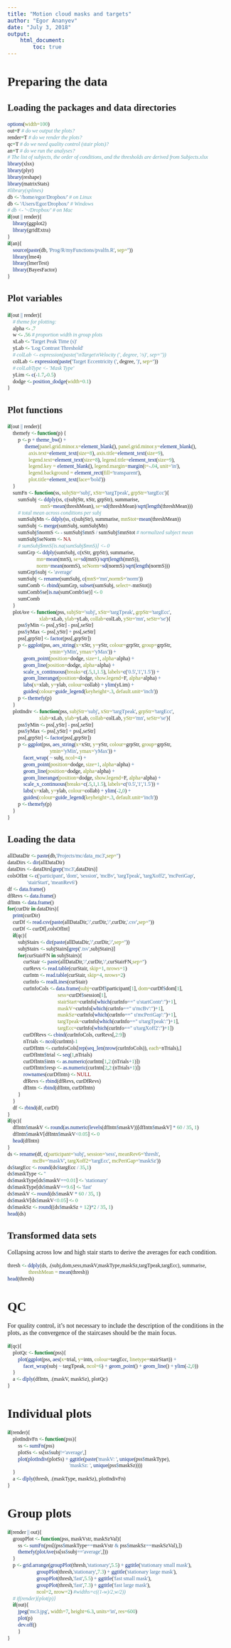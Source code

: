 ```yaml
---
title: "Motion cloud masks and targets"
author: "Egor Ananyev"
date: "July 3, 2018"
output:
    html_document:
        toc: true
---
```


<style type="text/css">
body, td{
  font-family: Cambria;
}
code.r{
  font-family: Inconsolata;
}
</style>

# Preparing the data

## Loading the packages and data directories
```r
options(width=100)
out=F # do we output the plots?
render=T # do we render the plots?
qc=T # do we need quality control (stair plots)?
an=T # do we run the analyses?
# The list of subjects, the order of conditions, and the thresholds are derived from Subjects.xlsx
library(xlsx)
library(plyr)
library(reshape)
library(matrixStats)
#library(splines)
db <- '/home/egor/Dropbox/' # on Linux
db <- '/Users/Egor/Dropbox/' # Windows
# db <- '~/Dropbox/' # on Mac
if(out || render){
    library(ggplot2)
    library(gridExtra)
}
if(an){
    source(paste(db, 'Prog/R/myFunctions/pvalfn.R', sep=''))
    library(lme4)
    library(lmerTest)
    library(BayesFactor)
}
```

## Plot variables
```r
if(out || render){
    # theme for plotting:
    alpha <- .7
    w <- .56 # proportion width in group plots
    xLab <- 'Target Peak Time (s)'
    yLab <- 'Log Contrast Threshold'
    # colLab <- expression(paste('\nTarget\nVelocity (', degree, '/s)', sep=''))
    colLab <- expression(paste('Target Eccentricity (', degree, ')', sep=''))
    # colLabType <- 'Mask Type'
    yLim <- c(-1.7,-0.5)
    dodge <- position_dodge(width=0.1)
}
```

## Plot functions
```r
if(out || render){
    themefy <- function(p) {
        p <- p + theme_bw() + 
             theme(panel.grid.minor.x=element_blank(), panel.grid.minor.y=element_blank(),
                axis.text=element_text(size=8), axis.title=element_text(size=9),
                legend.text=element_text(size=8), legend.title=element_text(size=9),
                legend.key = element_blank(), legend.margin=margin(t=-.04, unit='in'),
                legend.background = element_rect(fill='transparent'),
                plot.title=element_text(face='bold'))
    }
    sumFn <- function(ss, subjStr='subj', xStr='targTpeak', grpStr='targEcc'){
        sumSubj <- ddply(ss, c(subjStr, xStr, grpStr), summarise,
                         mnS=mean(threshMean), se=sd(threshMean)/sqrt(length(threshMean))) 
        # total mean across conditions per subj
        sumSubjMn <- ddply(ss, c(subjStr), summarise, mnStot=mean(threshMean)) 
        sumSubj <- merge(sumSubj, sumSubjMn)
        sumSubj$normS <- - sumSubj$mnS / sumSubj$mnStot # normalized subject mean
        sumSubj$seNorm <- NA
        # sumSubj$mnS[is.na(sumSubj$mnS)] <- 0
        sumGrp <- ddply(sumSubj, c(xStr, grpStr), summarise,
                      mn=mean(mnS), se=sd(mnS)/sqrt(length(mnS)),
                      norm=mean(normS), seNorm=sd(normS)/sqrt(length(normS)))
        sumGrp$subj <- 'average'
        sumSubj <- rename(sumSubj, c(mnS='mn',normS='norm'))
        sumComb <- rbind(sumGrp, subset(sumSubj, select=-mnStot))
        sumComb$se[is.na(sumComb$se)] <- 0
        sumComb
    }
    plotAve <- function(pss, subjStr='subj', xStr='targTpeak', grpStr='targEcc', 
                        xlab=xLab, ylab=yLab, collab=colLab, yStr='mn', seStr='se'){
        pss$yMin <- pss[,yStr] - pss[,seStr]
        pss$yMax <- pss[,yStr] + pss[,seStr]
        pss[,grpStr] <- factor(pss[,grpStr])
        p <- ggplot(pss, aes_string(x=xStr, y=yStr, colour=grpStr, group=grpStr,
                                ymin='yMin', ymax='yMax')) +
            geom_point(position=dodge, size=1, alpha=alpha) + 
            geom_line(position=dodge, alpha=alpha) +
            scale_x_continuous(breaks=c(.5,1,1.5), labels=c('0.5','1','1.5')) +
            geom_linerange(position=dodge, show.legend=F, alpha=alpha) +
            labs(x=xlab, y=ylab, colour=collab) + ylim(yLim) +
            guides(colour=guide_legend(keyheight=.3, default.unit='inch'))
        p <- themefy(p)
    }
    plotIndiv <- function(pss, subjStr='subj', xStr='targTpeak', grpStr='targEcc', 
                        xlab=xLab, ylab=yLab, collab=colLab, yStr='mn', seStr='se'){
        pss$yMin <- pss[,yStr] - pss[,seStr]
        pss$yMax <- pss[,yStr] + pss[,seStr]
        pss[,grpStr] <- factor(pss[,grpStr])
        p <- ggplot(pss, aes_string(x=xStr, y=yStr, colour=grpStr, group=grpStr,
                                ymin='yMin', ymax='yMax')) + 
            facet_wrap( ~ subj, ncol=4) +
            geom_point(position=dodge, size=1, alpha=alpha) + 
            geom_line(position=dodge, alpha=alpha) +
            geom_linerange(position=dodge, show.legend=F, alpha=alpha) +
            scale_x_continuous(breaks=c(.5,1,1.5), labels=c('0.5','1','1.5')) +
            labs(x=xlab, y=ylab, colour=collab) + ylim(-2,0) + 
            guides(colour=guide_legend(keyheight=.3, default.unit='inch'))
        p <- themefy(p)
    }
}
```

## Loading the data
```r
allDataDir <- paste(db,'Projects/mc/data_mc3',sep='')
dataDirs <- dir(allDataDir)
dataDirs <- dataDirs[grep('mc3',dataDirs)]
colsOfInt <- c('participant', 'dom', 'session', 'mcBv', 'targTpeak', 'targXoff2', 'mcPeriGap', 
               'stairStart', 'meanRev6')
df <- data.frame()
dfRevs <- data.frame()
dfIntn <- data.frame()
for(curDir in dataDirs){
    print(curDir)
    curDf <- read.csv(paste(allDataDir,'/',curDir,'/',curDir,'.csv',sep=''))
    curDf <- curDf[,colsOfInt]
    if(qc){
        subjStairs <- dir(paste(allDataDir,'/',curDir,'/',sep=''))
        subjStairs <- subjStairs[grep('.tsv',subjStairs)]
        for(curStairFN in subjStairs){
            curStair <- paste(allDataDir,'/',curDir,'/',curStairFN,sep='')
            curRevs <- read.table(curStair, skip=1, nrows=1)
            curIntn <- read.table(curStair, skip=4, nrows=2)
            curInfo <- readLines(curStair)
            curInfoCols <- data.frame(subj=curDf$participant[1], dom=curDf$dom[1], 
                                      sess=curDf$session[1],
                                      stairStart=curInfo[which(curInfo==" u'startContr':")+1], 
                                      maskV=curInfo[which(curInfo==" u'mcBv':")+1], 
                                      maskSz=curInfo[which(curInfo==" u'mcPeriGap':")+1], 
                                      targTpeak=curInfo[which(curInfo==" u'targTpeak':")+1], 
                                      targEcc=curInfo[which(curInfo==" u'targXoff2':")+1])
            curDfRevs <- cbind(curInfoCols, curRevs[,2:9])
            nTrials <- ncol(curIntn)-1
            curDfIntn <- curInfoCols[rep(seq_len(nrow(curInfoCols)), each=nTrials),]
            curDfIntn$trial <- seq(1,nTrials)
            curDfIntn$intn <- as.numeric(curIntn[1,2:(nTrials+1)])
            curDfIntn$resp <- as.numeric(curIntn[2,2:(nTrials+1)])
            rownames(curDfIntn) <- NULL
            dfRevs <- rbind(dfRevs, curDfRevs)
            dfIntn <- rbind(dfIntn, curDfIntn)
        }
    }
    df <- rbind(df, curDf)
}
if(qc){
    dfIntn$maskV <- round(as.numeric(levels(dfIntn$maskV))[dfIntn$maskV] * 60 / 35, 1)
    dfIntn$maskV[dfIntn$maskV<0.05] <- 0
    head(dfIntn)
}
ds <- rename(df, c(participant='subj', session='sess', meanRev6='thresh',
                   mcBv='maskV', targXoff2='targEcc', mcPeriGap='maskSz'))
ds$targEcc <- round(ds$targEcc / 35,1)
ds$maskType <- ''
ds$maskType[ds$maskV==0.01] <- 'stationary'
ds$maskType[ds$maskV==9.6] <- 'fast'
ds$maskV <- round(ds$maskV * 60 / 35, 1)
ds$maskV[ds$maskV<0.05] <- 0
ds$maskSz <- round((ds$maskSz + 12)*2 / 35, 1)
head(ds)
```

## Transformed data sets

Collapsing across low and high stair starts to derive the averages for each condition.
```r
thresh <- ddply(ds, .(subj,dom,sess,maskV,maskType,maskSz,targTpeak,targEcc), summarise, 
                threshMean = mean(thresh))
head(thresh)
```

# QC
For quality control, it's not necessary to include the description of the conditions in the plots, as the convergence of the staircases should be the main focus.
```r
if(qc){
    plotQc <- function(pss){
        plot(ggplot(pss, aes(x=trial, y=intn, colour=targEcc, linetype=stairStart)) +
            facet_wrap(subj ~ targTpeak, ncol=6) + geom_point() + geom_line() + ylim(-2,0))
    }
    a <- dlply(dfIntn, .(maskV, maskSz), plotQc) 
}
```

# Individual plots
```r
if(render){
    plotIndivFn <- function(pss){
        ss <- sumFn(pss)
        plotSs <- ss[ss$subj!='average',]
        plot(plotIndiv(plotSs) + ggtitle(paste('maskV: ', unique(pss$maskType),
                                               'maskSz: ', unique(pss$maskSz))))
    }
    a <- dlply(thresh, .(maskType, maskSz), plotIndivFn)
}
```

# Group plots
```r
if(render || out){
    groupPlot <- function(pss, maskVstr, maskSzVal){
        ss <- sumFn(pss[(pss$maskType==maskVstr & pss$maskSz==maskSzVal),])
        themefy(plotAve(ss[ss$subj=='average',]))
    }
    p <- grid.arrange(groupPlot(thresh,'stationary',5.5) + ggtitle('stationary small mask'), 
                      groupPlot(thresh,'stationary',7.3) + ggtitle('stationary large mask'), 
                      groupPlot(thresh,'fast',5.5) + ggtitle('fast small mask'),
                      groupPlot(thresh,'fast',7.3) + ggtitle('fast large mask'),
                      ncol=2, nrow=2) #widths=c((1-w)/2,w/2))
    # if(render){plot(p)}
    if(out){
        jpeg('mc3.jpg', width=7, height=6.3, units='in', res=600)
        plot(p)
        dev.off()
        }
}
```
